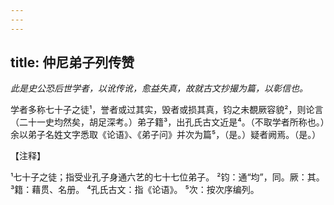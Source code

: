 ```yaml
---
---
---
```

title: 仲尼弟子列传赞
---



*此是史公恐后世学者，以讹传讹，愈益失真，故就古文抄撮为篇，以彰信也。*

学者多称七十子之徒¹，誉者或过其实，毁者或损其真，钧之未覩厥容貌²，则论言（二十一史均然矣，胡足深考。）弟子籍³，出孔氏古文近是⁴。（不取学者所称也。）余以弟子名姓文字悉取《论语》、《弟子问》并次为篇⁵，（是。）疑者阙焉。（是。）

【注释】

¹七十子之徒；指受业孔子身通六艺的七十七位弟子。
²钧：通“均”，同。厥：其。
³籍：藉贯、名册。
⁴孔氏古文：指《论语》。
⁵次：按次序编列。